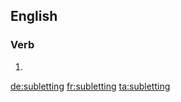 ==English==

===Verb===
{{head|en|present participle}}

# {{present participle of|sublet|lang=en}}

[[de:subletting]]
[[fr:subletting]]
[[ta:subletting]]